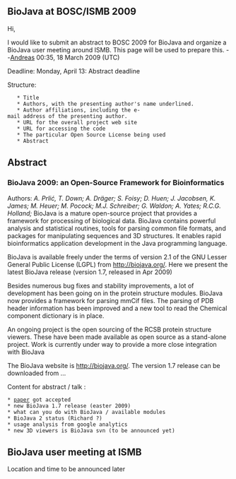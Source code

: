== BioJava at BOSC/ISMB 2009 ==

Hi,

I would like to submit an abstract to BOSC 2009 for BioJava and organize a BioJava user meeting around ISMB. This page will be used to prepare this.
--[[User:Andreas|Andreas]] 00:35, 18 March 2009 (UTC)

Deadline:
Monday, April 13: Abstract deadline

Structure:

    * Title
    * Authors, with the presenting author's name underlined.
    * Author affiliations, including the e-mail address of the presenting author.
    * URL for the overall project web site
    * URL for accessing the code
    * The particular Open Source License being used 
    * Abstract


== Abstract ==
=== BioJava 2009:  an Open-Source Framework for Bioinformatics===

Authors:
''A.  Prlić,  T. Down; A. Dräger; S. Foisy; D. Huen; J. Jacobsen, K. James;  M. Heuer;   M. Pocock;  M.J. Schreiber; G. Waldon; A. Yates; R.C.G. Holland;
''
BioJava is a mature open-source project that provides a framework for processing of biological data. BioJava contains powerful analysis and statistical routines, tools for parsing common file formats, and packages for manipulating sequences and 3D structures. It enables rapid bioinformatics application development in the Java programming language.


BioJava is available freely under the terms of version 2.1 of the GNU Lesser General Public License (LGPL) from http://biojava.org/. Here we present the latest BioJava release (version 1.7, released in Apr 2009)


Besides numerous bug fixes and stability improvements, a lot of development has been going on in the protein structure modules. BioJava now provides a  framework for parsing mmCif files. The parsing of PDB header information has been improved and a new tool to read the Chemical component dictionary is in place. 


An ongoing project is the open sourcing of the RCSB protein structure viewers. These have been made available as open source as a stand-alone project. Work is currently under way to provide a more close integration with BioJava 
 
The BioJava website is http://biojava.org/. The version 1.7 release can be downloaded from ...


Content for abstract / talk :

 * [http://bioinformatics.oxfordjournals.org/cgi/content/abstract/btn397v1?ijkey=jIKd6VUGPrgshbv&keytype=ref paper] got accepted
 * new BioJava 1.7 release (easter 2009)
 * what can you do with BioJava / available modules
 * BioJava 2 status (Richard ?) 
 * usage analysis from google analytics
 * new 3D viewers is BioJava svn (to be announced yet)

== BioJava user meeting at ISMB ==

Location and time to be announced later